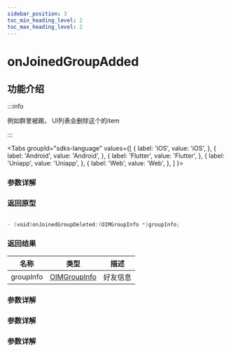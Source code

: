 ```yaml
---
sidebar_position: 3
toc_min_heading_level: 2
toc_max_heading_level: 2
---
```


# onJoinedGroupAdded

## 功能介绍

:::info

例如群里被踢， UI列表会删除这个的item

:::

<Tabs
groupId="sdks-language"
values={[
{ label: 'iOS', value: 'iOS', },
{ label: 'Android', value: 'Android', },
{ label: 'Flutter', value: 'Flutter', },
{ label: 'Uniapp', value: 'Uniapp', },
{ label: 'Web', value: 'Web', },
]
}>

<TabItem value="Flutter">

### 参数详解

</TabItem>

<TabItem value="iOS">

### 返回原型

```swift showLineNumbers

- (void)onJoinedGroupDeleted:(OIMGroupInfo *)groupInfo;

```

### 返回结果

| 名称      | 类型                                                | 描述     |
| --------- | --------------------------------------------------- | -------- |
| groupInfo | [OIMGroupInfo](docs/sdks/Class/Group/GroupInfo.mdx) | 好友信息 |

</TabItem>

<TabItem value="Android">

### 参数详解

</TabItem>

<TabItem value="Web">

### 参数详解

</TabItem>

<TabItem value="Uniapp">

### 参数详解

</TabItem>

</Tabs>
